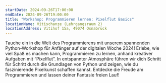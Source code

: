 ```yaml
---
startDate: 2024-09-26T17:00:00
endDate: 2024-09-26T19:00:00
title: "Workshop: Programmieren lernen: Pixelflut Basics"
locationName: Vitischanze (Lehrgangsraum 2)
locationAddress: Vitihof 15a, 49074 Osnabrück
---
```


Tauche ein in die Welt des Programmierens mit unserem spannenden Python-Workshop für Anfänger auf der digitalen Woche 2024!
Erlebe, wie viel Spaß es machen kann, Programmieren zu lernen, anhand kreativer Aufgaben mit “Pixelflut”.
In entspannter Atmosphäre führen wir dich Schritt für Schritt durch die Grundlagen von Python und zeigen,
wie du faszinierende Pixelkunst schaffen kannst.
Entdecke die Freude am Programmieren und lassen deiner Fantasie freien Lauf!
